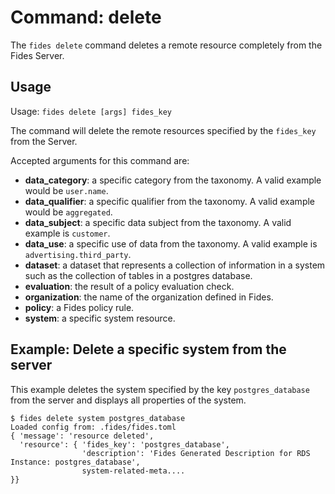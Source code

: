 

# Command: delete

The ```fides delete``` command deletes a remote resource completely from the Fides Server.

## Usage
Usage: ```fides delete [args] fides_key```

The command will delete the remote resources specified by the ```fides_key``` from the Server.

Accepted arguments for this command are:

* **data_category**: a specific category from the taxonomy. A valid example would be ```user.name```.
* **data_qualifier**: a specific qualifier from the taxonomy. A valid example would be ```aggregated```.
* **data_subject**: a specific data subject from the taxonomy. A valid example is ```customer```.
* **data_use**: a specific use of data from the taxonomy. A valid example is ```advertising.third_party```.
* **dataset**: a dataset that represents a collection of information in a system such as the collection of tables in a postgres database.
* **evaluation**: the result of a policy evaluation check.
* **organization**: the name of the organization defined in Fides.
* **policy**: a Fides policy rule. 
* **system**: a specific system resource.

## Example: Delete a specific system from the server
This example deletes the system specified by the key ```postgres_database``` from the server and displays all properties of the system.

```console
$ fides delete system postgres_database
Loaded config from: .fides/fides.toml
{ 'message': 'resource deleted',
  'resource': { 'fides_key': 'postgres_database',
                'description': 'Fides Generated Description for RDS Instance: postgres_database',
                system-related-meta....
}}
```